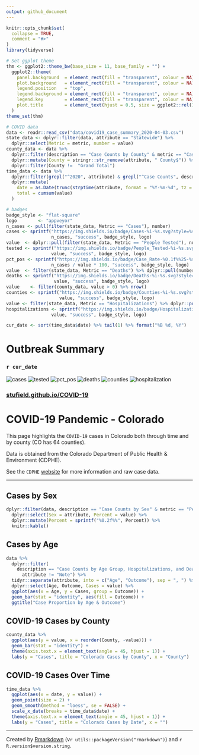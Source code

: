 ```yaml
---
output: github_document
---
```


<!-- README.md is generated from README.Rmd. Please edit that file -->

```r
knitr::opts_chunk$set(
  collapse = TRUE,
  comment = "#>"
)
library(tidyverse)

# Set ggplot theme
thm <- ggplot2::theme_bw(base_size = 11, base_family = "") +
  ggplot2::theme(
    panel.background  = element_rect(fill = "transparent", colour = NA),
    plot.background   = element_rect(fill = "transparent", colour = NA),
    legend.position   = "top",
    legend.background = element_rect(fill = "transparent", colour = NA),
    legend.key        = element_rect(fill = "transparent", colour = NA),
    plot.title        = element_text(hjust = 0.5, size = ggplot2::rel(1.5))
  )
theme_set(thm)

# COVID data
data <- readr::read_csv("data/covid19_case_summary_2020-04-03.csv")
state_data <- dplyr::filter(data, attribute == "Statewide") %>% 
  dplyr::select(Metric = metric, number = value)
county_data <- data %>%
  dplyr::filter(description == "Case Counts by County" & metric == "Cases") %>%
  dplyr::mutate(County = stringr::str_remove(attribute, " County$")) %>%
  dplyr::filter(County !=  "Grand Total")
time_data <- data %>% 
  dplyr::filter(grepl("^2020", attribute) & grepl("^Case Counts", description)) %>%
  dplyr::mutate(
    date = as.Date(trunc(strptime(attribute, format = "%Y-%m-%d", tz = "MST"), "day")),
    total = cumsum(value)
  )

# badges
badge_style <- "flat-square"
logo        <- "appveyor"
n_cases <- pull(filter(state_data, Metric == "Cases"), number)
cases <- sprintf("https://img.shields.io/badge/Cases-%i-%s.svg?style=%s&logo=%s",
                 n_cases, "success", badge_style, logo)
value  <- dplyr::pull(filter(state_data, Metric == "People Tested"), number)
tested <- sprintf("https://img.shields.io/badge/People_Tested-%i-%s.svg?style=%s&logo=%s",
                 value, "success", badge_style, logo)
pct_pos <- sprintf("https://img.shields.io/badge/Case_Rate-%0.1f%%25-%s.svg?style=%s&logo=%s",
                 n_cases / value * 100, "success", badge_style, logo)
value  <- filter(state_data, Metric == "Deaths") %>% dplyr::pull(number)
deaths <- sprintf("https://img.shields.io/badge/Deaths-%i-%s.svg?style=%s&logo=%s",
                  value, "success", badge_style, logo)
value    <- filter(county_data, value > 0) %>% nrow()
counties <- sprintf("https://img.shields.io/badge/Counties-%i-%s.svg?style=%s&logo=%s", 
                    value, "success", badge_style, logo)
value <- filter(state_data, Metric == "Hospitalizations") %>% dplyr::pull(number)
hospitalizations <- sprintf("https://img.shields.io/badge/Hospitalizations-%i-%s.svg?style=%s&logo=%s",
                 value, "success", badge_style, logo)

cur_date <- sort(time_data$date) %>% tail(1) %>% format("%B %d, %Y")
```


# Outbreak Summary 
### `r cur_date`

![cases](`r cases`)
![tested](`r tested`)
![pct_pos](`r pct_pos`)
![deaths](`r deaths`)
![counties](`r counties`)
![hospitalization](`r hospitalizations`)

### [stufield.github.io/COVID-19](https://stufield.github.io/COVID-19)

# COVID-19 Pandemic - Colorado

This page highlights the `COVID-19` cases in Colorado both 
through time and by county (CO has 64 counties).

Data is obtained from the Colorado Department of Public Health & Environment 
(CDPHE).

See the `CDPHE` [website](https://covid19.colorado.gov/case-data) for more 
information and raw case data.

----------

## Cases by Sex
```r
dplyr::filter(data, description == "Case Counts by Sex" & metric == "Percent") %>% 
  dplyr::select(Sex = attribute, Percent = value) %>%  
  dplyr::mutate(Percent = sprintf("%0.2f%%", Percent)) %>% 
  knitr::kable()
```

## Cases by Age
```r
data %>%
  dplyr::filter(
    description == "Case Counts by Age Group, Hospitalizations, and Deaths" &
      attribute != "Note") %>%
  tidyr::separate(attribute, into = c("Age", "Outcome"), sep = ", ") %>%
  dplyr::select(Age, Outcome, Cases = value) %>%
  ggplot(aes(x = Age, y = Cases, group = Outcome)) +
  geom_bar(stat = "identity", aes(fill = Outcome)) +
  ggtitle("Case Proportion by Age & Outcome")
```

## COVID-19 Cases by County
```r
county_data %>%
  ggplot(aes(y = value, x = reorder(County, -value))) +
  geom_bar(stat = "identity") +
  theme(axis.text.x = element_text(angle = 45, hjust = 1)) +
  labs(y = "Cases", title = "Colorado Cases by County", x = "County")
```

## COVID-19 Cases Over Time
```r
time_data %>%
  ggplot(aes(x = date, y = value)) +
  geom_point(size = 2) +
  geom_smooth(method = "loess", se = FALSE) +
  scale_x_date(breaks = time_data$date) +
  theme(axis.text.x = element_text(angle = 45, hjust = 1)) +
  labs(y = "Cases", title = "Colorado Cases by Date", x = "")
```

-------------

Created by [Rmarkdown](https://github.com/rstudio/rmarkdown)
(v`r utils::packageVersion("rmarkdown")`) and `r R.version$version.string`.
